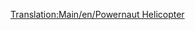 [[Translation:Main/en/Powernaut Helicopter]]
{{Template:Helicópteros/Es
|Nombre=Helicóptero Powernaut
|Imagen=[[File:en/Powernauthelicopter.png|Helicóptero Powernaut]]
|Precio=61.522 € (30.761 £)
|Velocidad=323 km/h (200 mph)
|Coste-anual=4.500 € (2.250 £)
|Diseño=1957
|Duración=20
|Capacidad=40 pasajeros y 10 sacos de correo
|Descripción=Versión para el clima Fantasía del helicóptero Tricario. Es el único helicóptero disponible en Fantasía.
|Vida-real=Ficción
}}